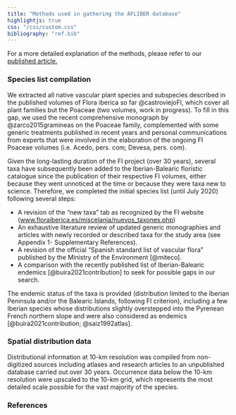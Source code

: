 ```yaml
---
title: "Methods used in gathering the AFLIBER database"
highlightjs: true
css: "/css/custom.css"
bibliography: "ref.bib"
---
```


For a more detailed explanation of the methods, please refer to our 
<a href="http://doi.org/10.1111/geb.13363" target="_blank">published article.</a>

### Species list compilation

We extracted all native vascular plant species and subspecies described in 
the published volumes of Flora iberica so far @castroviejoFI,
which cover all plant families but the Poaceae (two volumes, work in 
progress). To fill in this gap, we used the recent comprehensive monograph 
by @zarco2015gramineas on the Poaceae family, complemented with some 
generic treatments published in recent years and 
personal communications from experts that were involved in the 
elaboration of the ongoing FI Poaceae volumes 
(i.e. Acedo, pers. com; Devesa, pers. com).

Given the long-lasting duration of the FI project (over 30 years), 
several taxa have subsequently been added to the Iberian-Balearic 
floristic catalogue since the publication of their respective FI volumes,
either because they went unnoticed at the time or because they were taxa 
new to science. Therefore, we completed the initial species list (until 
July 2020) following several steps:

- A revision of the “new taxa” tab as recognized by the FI website 
   (<a href="https://www.floraiberica.es/miscelania/nuevos_taxones.php" target="_blank">www.floraiberica.es/miscelania/nuevos_taxones.php</a>)
- An exhaustive literature review of updated generic monographies and articles with newly recorded or described taxa for the study area (see Appendix 1- Supplementary References).  
- A revision of the official “Spanish standard list of vascular flora” published by the Ministry of the Environment [@miteco].
- A comparison with the recently published list of Iberian-Balearic endemics [@buira2021contribution] to seek for possible gaps in our search.

The endemic status of the taxa is provided (distribution limited to the Iberian Peninsula and/or the Balearic Islands, following FI criterion), including a few Iberian species whose distributions slightly overstepped into the Pyrenean French northern slope and were also considered as endemics [@buira2021contribution; @saiz1992atlas].


### Spatial distribution data

Distributional information at 10-km resolution was compiled from non-digitized sources including atlases and research articles to an unpublished database carried out over 30 years. 
Occurrence data below the 10-km resolution were upscaled to the 10-km grid, which represents the most detailed scale possible for the vast majority of the species.

### References
